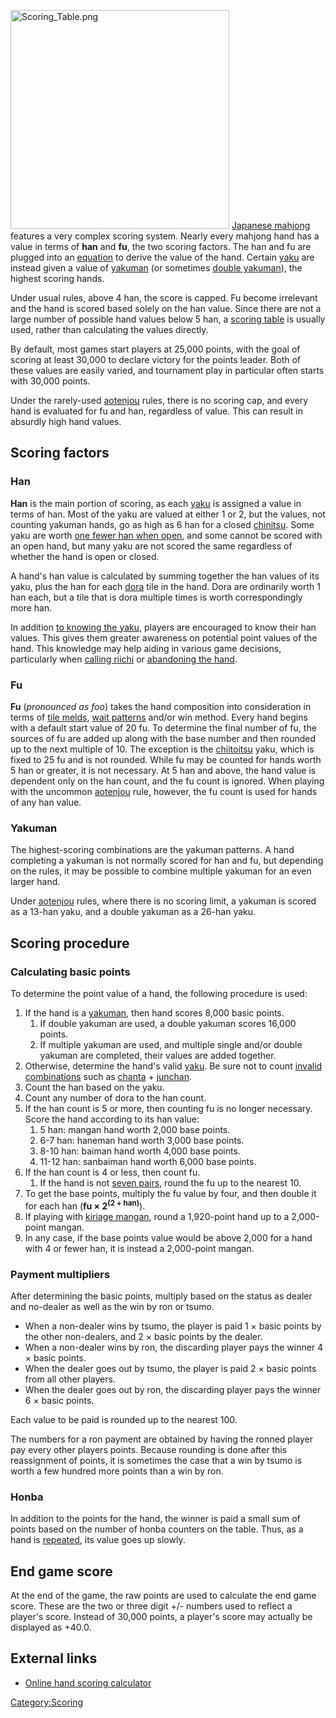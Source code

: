 [[Image:Scoring Table.png|right|350px]]
[[Japanese mahjong]] features a very complex scoring system.  Nearly every mahjong hand has a value in terms of '''han''' and '''fu''', the two scoring factors. The han and fu are plugged into an  [[#Calculating basic points|equation]] to derive the value of the hand.  Certain [[yaku]] are instead given a value of [[yakuman]] (or sometimes [[multiple yakuman|double yakuman]]), the highest scoring hands.

Under usual rules, above 4 han, the score is capped. Fu become irrelevant and the hand is scored based solely on the han value. Since there are not a large number of possible hand values below 5 han, a [[scoring table]] is usually used, rather than calculating the values directly.

By default, most games start players at 25,000 points, with the goal of scoring at least 30,000 to declare victory for the points leader.  Both of these values are easily varied, and tournament play in particular often starts with 30,000 points.

Under the rarely-used [[aotenjou]] rules, there is no scoring cap, and every hand is evaluated for fu and han, regardless of value. This can result in absurdly high hand values.

== Scoring factors ==

=== Han ===

'''Han''' {{kana|飜}} is the main portion of scoring, as each [[yaku]] is assigned a value in terms of han.  Most of the yaku are valued at either 1 or 2, but the values, not counting yakuman hands, go as high as 6 han for a closed [[chinitsu]]. Some yaku are worth [[Kuisagari|one fewer han when open]], and some cannot be scored with an open hand, but many yaku are not scored the same regardless of whether the hand is open or closed.

A hand's han value is calculated by summing together the han values of its yaku, plus the han for each [[dora]] tile in the hand. Dora are ordinarily worth 1 han each, but a tile that is dora multiple times is worth correspondingly more han.

In addition [[List of yaku|to knowing the yaku]], players are encouraged to know their han values.  This gives them greater awareness on potential point values of the hand.  This knowledge may help aiding in various game decisions, particularly when [[Riichi strategy|calling riichi]] or [[Betaori|abandoning the hand]].

=== Fu ===
{{main|Fu}}

'''Fu''' {{kana|符}} (''pronounced as foo'') takes the hand composition into consideration in terms of [[mentsu|tile melds]], [[machi|wait patterns]] and/or win method.  Every hand begins with a default start value of 20 fu.  To determine the final number of fu, the sources of fu are added up along with the base number and then rounded up to the next multiple of 10. The exception is the [[chiitoitsu]] yaku, which is fixed to 25 fu and is not rounded.  While fu may be counted for hands worth 5 han or greater, it is not necessary.  At 5 han and above, the hand value is dependent only on the han count, and the fu count is ignored. When playing with the uncommon [[aotenjou]] rule, however, the fu count is used for hands of any han value.

=== Yakuman ===
{{main|Yakuman}}

The highest-scoring combinations are the yakuman patterns. A hand completing a yakuman is not normally scored for han and fu, but depending on the rules, it may be possible to combine multiple yakuman for an even larger hand.

Under [[aotenjou]] rules, where there is no scoring limit, a yakuman is scored as a 13-han yaku, and a double yakuman as a 26-han yaku.

== Scoring procedure ==

=== Calculating basic points ===

To determine the point value of a hand, the following procedure is used:
# If the hand is a [[List of yaku|yakuman]], then hand scores 8,000 basic points.
## If double yakuman are used, a double yakuman scores 16,000 points.
## If multiple yakuman are used, and multiple single and/or double yakuman are completed, their values are added together.
# Otherwise, determine the hand's valid [[yaku]]. Be sure not to count [[Yaku compatibility|invalid combinations]] such as [[chanta]] + [[junchan]].
# Count the han based on the yaku.
# Count any number of dora to the han count.
# If the han count is 5 or more, then counting fu is no longer necessary. Score the hand according to its han value:
## 5 han: mangan hand worth 2,000 base points.
## 6-7 han: haneman hand worth 3,000 base points.
## 8-10 han: baiman hand worth 4,000 base points.
## 11-12 han: sanbaiman hand worth 6,000 base points.
# If the han count is 4 or less, then count fu.
## If the hand is not [[chiitoitsu|seven pairs]], round the fu up to the nearest 10.
# To get the base points, multiply the fu value by four, and then double it for each han ('''fu × 2<sup>(2 + han)</sup>''').
# If playing with [[kiriage mangan]], round a 1,920-point hand up to a 2,000-point mangan.
# In any case, if the base points value would be above 2,000 for a hand with 4 or fewer han, it is instead a 2,000-point mangan.

=== Payment multipliers ===

After determining the basic points, multiply based on the status as dealer and no-dealer as well as the win by ron or tsumo.

*When a non-dealer wins by tsumo, the player is paid 1 × basic points by the other non-dealers, and 2 × basic points by the dealer.
*When a non-dealer wins by ron, the discarding player pays the winner 4 × basic points.
*When the dealer goes out by tsumo, the player is paid 2 × basic points from all other players.
*When the dealer goes out by ron, the discarding player pays the winner 6 × basic points.

Each value to be paid is rounded up to the nearest 100.

The numbers for a ron payment are obtained by having the ronned player pay every other players points. Because rounding is done after this reassignment of points, it is sometimes the case that a win by tsumo is worth a few hundred more points than a win by ron.

=== Honba ===
{{main|Honba}}

In addition to the points for the hand, the winner is paid a small sum of points based on the number of honba counters on the table. Thus, as a hand is [[renchan|repeated]], its value goes up slowly.

== End game score ==
{{main|Final scores}}

At the end of the game, the raw points are used to calculate the end game score.  These are the two or three digit +/- numbers used to reflect a player's score.  Instead of 30,000 points, a player's score may actually be displayed as +40.0.  <!-- To this day, I don't know why this system exists-->

==External links==
{{jpwiki|麻雀の得点計算}}
* [http://jbcs.info/Mahjong/hand/calculator.html Online hand scoring calculator]

[[Category:Scoring]]